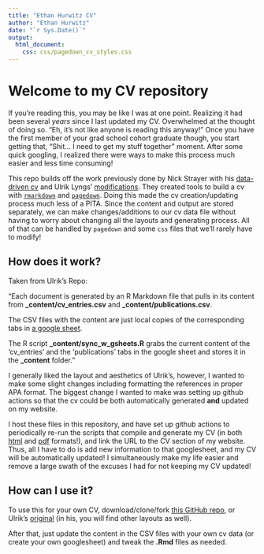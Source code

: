 ```yaml
---
title: "Ethan Hurwitz CV"
author: "Ethan Hurwitz"
date: "`r Sys.Date()`"
output:
  html_document:
    css: css/pagedown_cv_styles.css
---
```


# Welcome to my CV repository

If you're reading this, you may be like I was at one point. Realizing it had been several *years* since I last updated my CV. Overwhelmed at the thought of doing so. "Eh, it's not like anyone is reading this anyway!" Once you have the first member of your grad school cohort graduate though, you start getting that, "Shit... I need to get my stuff together" moment. After some quick googling, I realized there were ways to make this process much easier and less time consuming!

This repo builds off the work previously done by Nick Strayer with his [data-driven cv](http://nickstrayer.me/datadrivencv/) and Ulrik Lyngs' [modifications](https://github.com/ulyngs/pagedown-cv/). They created tools to build a cv with [`rmarkdown`](https://rmarkdown.rstudio.com) and [`pagedown`](https://github.com/rstudio/pagedown). Doing this made the cv creation/updating process much less of a PITA. Since the content and output are stored separately, we can make changes/additions to our cv data file without having to worry about changing all the layouts and generating process. All of that can be handled by `pagedown` and some `css` files that we'll rarely have to modify!

## How does it work?

Taken from Ulrik's Repo:

"Each document is generated by an R Markdown file that pulls in its content from **\_content/cv_entries.csv** and **\_content/publications.csv**.

The CSV files with the content are just local copies of the corresponding tabs in [a google sheet](https://docs.google.com/spreadsheets/d/1-ArqgmImgbQhoZYYunBLxQlk9dO5bVUIcjKfZl-czdE/edit?usp=sharing).

The R script **\_content/sync_w_gsheets.R** grabs the current content of the 'cv_entries' and the 'publications' tabs in the google sheet and stores it in the **\_content** folder."

I generally liked the layout and aesthetics of Ulrik's, however, I wanted to make some slight changes including formatting the references in proper APA format. The biggest change I wanted to make was setting up github actions so that the cv could be both automatically generated **and** updated on my website.

I host these files in this repository, and have set up github actions to periodically re-run the scripts that compile and generate my CV (in both [html](Hurwitz_cv.html) and [pdf](Hurwitz_cv.pdf) formats!), and link the URL to the CV section of my website. Thus, all I have to do is add new information to that googlesheet, and my CV will be automatically updated! I simultaneously make my life easier and remove a large swath of the excuses I had for not keeping my CV updated!

## How can I use it?
To use this for your own CV, download/clone/fork [this GitHub repo](https://github.com/ethanhurwitz/personal-CV), or Ulrik's [original](https://github.com/ulyngs/pagedown-cv/) (in his, you will find other layouts as well).

After that, just update the content in the CSV files with your own cv data (or create your own googlesheet) and tweak the **.Rmd** files as needed.
